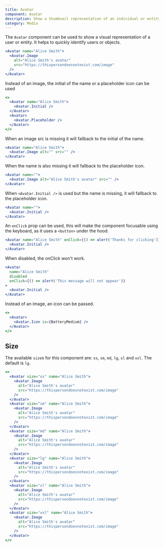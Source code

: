 ```yaml
---
title: Avatar
component: Avatar
description: Show a thumbnail representation of an individual or entity.
category: Media
---
```


The `Avatar` component can be used to show a visual representation of a user or entity. It helps to quickly identify users or objects.

```jsx preview
<Avatar name="Alice Smith">
  <Avatar.Image
    alt="Alice Smith's avatar"
    src="https://thispersondoesnotexist.com/image"
  />
</Avatar>
```

Instead of an image, the initial of the name or a placeholder icon can be used

```jsx preview
<>
  <Avatar name="Alice Smith">
    <Avatar.Initial />
  </Avatar>
  <Avatar>
    <Avatar.Placeholder />
  </Avatar>
</>
```

When an image src is missing it will fallback to the initial of the name.

```jsx preview
<Avatar name="Alice Smith">
  <Avatar.Image alt="" src="" />
</Avatar>
```

When the name is also missing it will fallback to the placeholder icon.

```jsx preview
<Avatar name="">
  <Avatar.Image alt="Alice Smith's avatar" src="" />
</Avatar>
```

When `<Avatar.Initial />` is used but the name is missing, it will fallback to the placeholder icon.

```jsx preview
<Avatar name="">
  <Avatar.Initial />
</Avatar>
```

An `onClick` prop can be used, this will make the component focusable using the keyboard, as it uses a `<button>` under the hood.

```jsx preview
<Avatar name="Alice Smith" onClick={() => alert('Thanks for clicking')}>
  <Avatar.Initial />
</Avatar>
```

When disabled, the onClick won't work.

```jsx preview
<Avatar
  name="Alice Smith"
  disabled
  onClick={() => alert('This message will not appear')}
>
  <Avatar.Initial />
</Avatar>
```

Instead of an image, an icon can be passed.

```jsx preview
<>
  <Avatar>
    <Avatar.Icon is={BatteryMedium} />
  </Avatar>
</>
```

## Size

The available `size`s for this component are: `xs`, `sm`, `md`, `lg`, `xl` and `xxl`. The default is `lg`.

```jsx live
<>
  <Avatar size="xs" name="Alice Smith">
    <Avatar.Image
      alt="Alice Smith's avatar"
      src="https://thispersondoesnotexist.com/image"
    />
  </Avatar>
  <Avatar size="sm" name="Alice Smith">
    <Avatar.Image
      alt="Alice Smith's avatar"
      src="https://thispersondoesnotexist.com/image"
    />
  </Avatar>
  <Avatar size="md" name="Alice Smith">
    <Avatar.Image
      alt="Alice Smith's avatar"
      src="https://thispersondoesnotexist.com/image"
    />
  </Avatar>
  <Avatar size="lg" name="Alice Smith">
    <Avatar.Image
      alt="Alice Smith's avatar"
      src="https://thispersondoesnotexist.com/image"
    />
  </Avatar>
  <Avatar size="xl" name="Alice Smith">
    <Avatar.Image
      alt="Alice Smith's avatar"
      src="https://thispersondoesnotexist.com/image"
    />
  </Avatar>
  <Avatar size="xxl" name="Alice Smith">
    <Avatar.Image
      alt="Alice Smith's avatar"
      src="https://thispersondoesnotexist.com/image"
    />
  </Avatar>
</>
```
